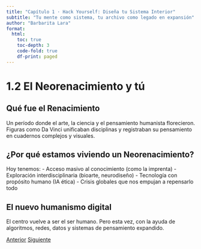 ```yaml
---
title: "Capítulo 1 · Hack Yourself: Diseña tu Sistema Interior"
subtitle: "Tu mente como sistema, tu archivo como legado en expansión"
author: "Barbarita Lara"
format:
  html:
    toc: true
    toc-depth: 3
    code-fold: true
    df-print: paged
---
```


# 1.2 El Neorenacimiento y tú

## Qué fue el Renacimiento

Un período donde el arte, la ciencia y el pensamiento humanista florecieron. Figuras como Da Vinci unificaban disciplinas y registraban su pensamiento en cuadernos complejos y visuales.

## ¿Por qué estamos viviendo un Neorenacimiento?

Hoy tenemos:
- Acceso masivo al conocimiento (como la imprenta)
- Exploración interdisciplinaria (bioarte, neurodiseño)
- Tecnología con propósito humano (IA ética)
- Crisis globales que nos empujan a repensarlo todo

## El nuevo humanismo digital

El centro vuelve a ser el ser humano. Pero esta vez, con la ayuda de algoritmos, redes, datos y sistemas de pensamiento expandido.

<a href="01-introduccion.qmd" class="btn btn-primary">Anterior</a>
<a href="01_2-elneorenacimientoytu.qmd" class="btn btn-primary">Siguiente</a>